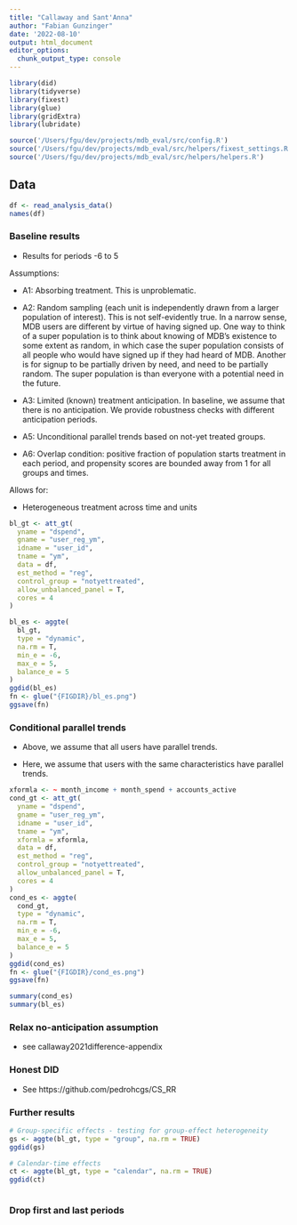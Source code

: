 ```yaml
---
title: "Callaway and Sant'Anna"
author: "Fabian Gunzinger"
date: '2022-08-10'
output: html_document
editor_options: 
  chunk_output_type: console
---
```


```r
library(did)
library(tidyverse)
library(fixest)
library(glue)
library(gridExtra)
library(lubridate)

source('/Users/fgu/dev/projects/mdb_eval/src/config.R')
source('/Users/fgu/dev/projects/mdb_eval/src/helpers/fixest_settings.R')
source('/Users/fgu/dev/projects/mdb_eval/src/helpers/helpers.R')
```


## Data

```r
df <- read_analysis_data()
names(df)
```


### Baseline results

- Results for periods -6 to 5


Assumptions:

- A1: Absorbing treatment. This is unproblematic.

- A2: Random sampling (each unit is independently drawn from a larger population of interest). This is not self-evidently true. In a narrow sense, MDB users are different by virtue of having signed up. One way to think of a super population is to think about knowing of MDB's existence to some extent as random, in which case the super population consists of all people who would have signed up if they had heard of MDB. Another is for signup to be partially driven by need, and need to be partially random. The super population is than everyone with a potential need in the future.

- A3: Limited (known) treatment anticipation. In baseline, we assume that there is no anticipation. We provide robustness checks with different anticipation periods.

- A5: Unconditional parallel trends based on not-yet treated groups.

- A6: Overlap condition: positive fraction of population starts treatment in each period, and propensity scores are bounded away from 1 for all groups and times.


Allows for:

- Heterogeneous treatment across time and units

```r
bl_gt <- att_gt(
  yname = "dspend",
  gname = "user_reg_ym",
  idname = "user_id",
  tname = "ym",
  data = df,
  est_method = "reg",
  control_group = "notyettreated",
  allow_unbalanced_panel = T,
  cores = 4
)

bl_es <- aggte(
  bl_gt,
  type = "dynamic",
  na.rm = T,
  min_e = -6,
  max_e = 5,
  balance_e = 5
)
ggdid(bl_es)
fn <- glue("{FIGDIR}/bl_es.png")
ggsave(fn)
```


### Conditional parallel trends

- Above, we assume that all users have parallel trends.

- Here, we assume that users with the same characteristics have parallel trends.


```r
xformla <- ~ month_income + month_spend + accounts_active
cond_gt <- att_gt(
  yname = "dspend",
  gname = "user_reg_ym",
  idname = "user_id",
  tname = "ym",
  xformla = xformla,
  data = df,
  est_method = "reg",
  control_group = "notyettreated",
  allow_unbalanced_panel = T,
  cores = 4
)
cond_es <- aggte(
  cond_gt,
  type = "dynamic",
  na.rm = T,
  min_e = -6,
  max_e = 5,
  balance_e = 5
)
ggdid(cond_es)
fn <- glue("{FIGDIR}/cond_es.png")
ggsave(fn)

summary(cond_es)
summary(bl_es)

```



### Relax no-anticipation assumption

- see callaway2021difference-appendix


### Honest DID

- See https://github.com/pedrohcgs/CS_RR


### Further results

```r

# Group-specific effects - testing for group-effect heterogeneity
gs <- aggte(bl_gt, type = "group", na.rm = TRUE)
ggdid(gs)

# Calendar-time effects
ct <- aggte(bl_gt, type = "calendar", na.rm = TRUE)
ggdid(ct)



```



### Drop first and last periods